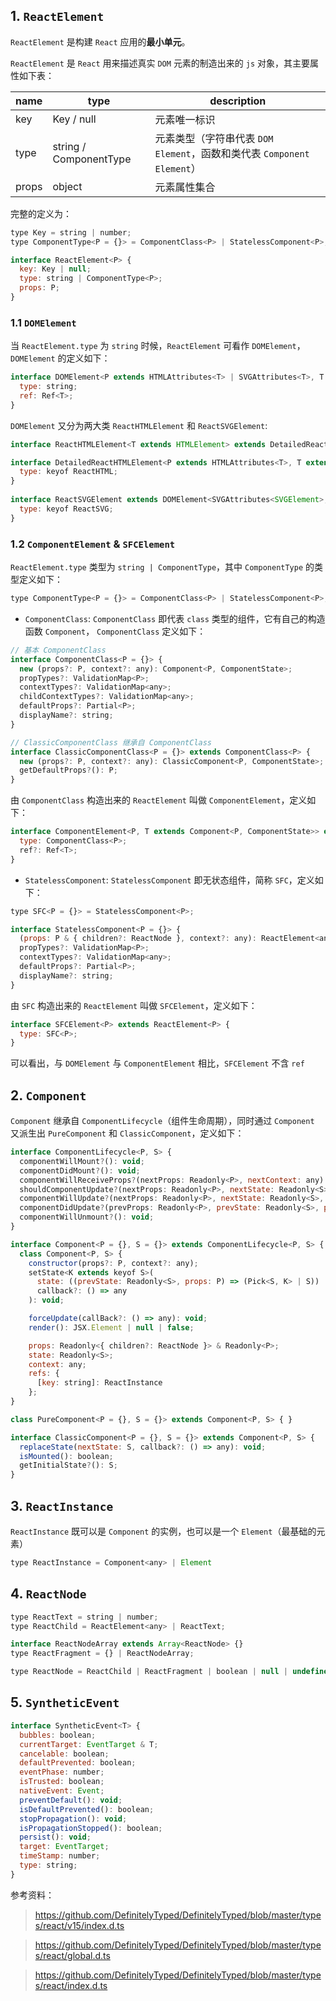 ## 1. `ReactElement`

`ReactElement` 是构建 `React` 应用的**最小单元**。

`ReactElement` 是 `React` 用来描述真实 `DOM` 元素的制造出来的 `js` 对象，其主要属性如下表：

|name|type|description|
|---|-----|----|
|key|Key / null|元素唯一标识
|type|string / ComponentType|元素类型（字符串代表 `DOM Element`，函数和类代表 `Component Element`）
|props|object|元素属性集合


完整的定义为：

```javascript
type Key = string | number;
type ComponentType<P = {}> = ComponentClass<P> | StatelessComponent<P>;

interface ReactElement<P> {
  key: Key | null;
  type: string | ComponentType<P>;
  props: P;
}
```

### 1.1 `DOMElement`

当 `ReactElement.type` 为 `string` 时候，`ReactElement` 可看作 `DOMElement`，`DOMElement` 的定义如下：

```javascript
interface DOMElement<P extends HTMLAttributes<T> | SVGAttributes<T>, T extends Element> extends ReactElement<P> {
  type: string;
  ref: Ref<T>;
}
```

`DOMElement` 又分为两大类 `ReactHTMLElement` 和 `ReactSVGElement`:

```javascript
interface ReactHTMLElement<T extends HTMLElement> extends DetailedReactHTMLElement<AllHTMLAttributes<T>, T> {}

interface DetailedReactHTMLElement<P extends HTMLAttributes<T>, T extends HTMLElement> extends DOMElement<P, T> {
  type: keyof ReactHTML;
}
  
interface ReactSVGElement extends DOMElement<SVGAttributes<SVGElement>, SVGElement> {
  type: keyof ReactSVG;
}
```

### 1.2 `ComponentElement` & `SFCElement`

`ReactElement.type` 类型为 `string | ComponentType`，其中 `ComponentType` 的类型定义如下：

```javascript
type ComponentType<P = {}> = ComponentClass<P> | StatelessComponent<P>;
```

- `ComponentClass`:
`ComponentClass` 即代表 `class` 类型的组件，它有自己的构造函数 `Component`， `ComponentClass` 定义如下：

```javascript
// 基本 ComponentClass
interface ComponentClass<P = {}> {
  new (props?: P, context?: any): Component<P, ComponentState>;
  propTypes?: ValidationMap<P>;
  contextTypes?: ValidationMap<any>;
  childContextTypes?: ValidationMap<any>;
  defaultProps?: Partial<P>;
  displayName?: string;
}

// ClassicComponentClass 继承自 ComponentClass
interface ClassicComponentClass<P = {}> extends ComponentClass<P> {
  new (props?: P, context?: any): ClassicComponent<P, ComponentState>;
  getDefaultProps?(): P;
}
```

由 `ComponentClass` 构造出来的 `ReactElement` 叫做 `ComponentElement`，定义如下：

```javascript
interface ComponentElement<P, T extends Component<P, ComponentState>> extends ReactElement<P> {
  type: ComponentClass<P>;
  ref?: Ref<T>;
}
```

- `StatelessComponent`:
  `StatelessComponent` 即无状态组件，简称 `SFC`，定义如下：

```javascript
type SFC<P = {}> = StatelessComponent<P>;

interface StatelessComponent<P = {}> {
  (props: P & { children?: ReactNode }, context?: any): ReactElement<any> | null;
  propTypes?: ValidationMap<P>;
  contextTypes?: ValidationMap<any>;
  defaultProps?: Partial<P>;
  displayName?: string;
}
```

由 `SFC` 构造出来的 `ReactElement` 叫做 `SFCElement`，定义如下：

```javascript
interface SFCElement<P> extends ReactElement<P> {
  type: SFC<P>;
}
```

可以看出，与 `DOMElement` 与 `ComponentElement` 相比，`SFCElement` 不含 `ref`

## 2. `Component`

`Component` 继承自 `ComponentLifecycle`（组件生命周期），同时通过 `Component` 又派生出 `PureComponent` 和 `ClassicComponent`，定义如下：

```javascript
interface ComponentLifecycle<P, S> {
  componentWillMount?(): void;
  componentDidMount?(): void;
  componentWillReceiveProps?(nextProps: Readonly<P>, nextContext: any): void;
  shouldComponentUpdate?(nextProps: Readonly<P>, nextState: Readonly<S>, nextContext: any): boolean;
  componentWillUpdate?(nextProps: Readonly<P>, nextState: Readonly<S>, nextContext: any): void;
  componentDidUpdate?(prevProps: Readonly<P>, prevState: Readonly<S>, prevContext: any): void;
  componentWillUnmount?(): void;
}

interface Component<P = {}, S = {}> extends ComponentLifecycle<P, S> { }
  class Component<P, S> {
    constructor(props?: P, context?: any);
    setState<K extends keyof S>(
      state: ((prevState: Readonly<S>, props: P) => (Pick<S, K> | S)) | (Pick<S, K> | S),
      callback?: () => any
    ): void;

    forceUpdate(callBack?: () => any): void;
    render(): JSX.Element | null | false;

    props: Readonly<{ children?: ReactNode }> & Readonly<P>;
    state: Readonly<S>;
    context: any;
    refs: {
      [key: string]: ReactInstance
    };
}

class PureComponent<P = {}, S = {}> extends Component<P, S> { }

interface ClassicComponent<P = {}, S = {}> extends Component<P, S> {
  replaceState(nextState: S, callback?: () => any): void;
  isMounted(): boolean;
  getInitialState?(): S;
}
```

## 3. `ReactInstance`

`ReactInstance` 既可以是 `Component` 的实例，也可以是一个 `Element`（最基础的元素）

```javascript
type ReactInstance = Component<any> | Element
```

## 4. `ReactNode`

```javascript
type ReactText = string | number;
type ReactChild = ReactElement<any> | ReactText;

interface ReactNodeArray extends Array<ReactNode> {}
type ReactFragment = {} | ReactNodeArray;

type ReactNode = ReactChild | ReactFragment | boolean | null | undefined;
```

## 5. `SyntheticEvent`

```javascript
interface SyntheticEvent<T> {
  bubbles: boolean;
  currentTarget: EventTarget & T;
  cancelable: boolean;
  defaultPrevented: boolean;
  eventPhase: number;
  isTrusted: boolean;
  nativeEvent: Event;
  preventDefault(): void;
  isDefaultPrevented(): boolean;
  stopPropagation(): void;
  isPropagationStopped(): boolean;
  persist(): void;
  target: EventTarget;
  timeStamp: number;
  type: string;
}
```

参考资料：

> https://github.com/DefinitelyTyped/DefinitelyTyped/blob/master/types/react/v15/index.d.ts

> https://github.com/DefinitelyTyped/DefinitelyTyped/blob/master/types/react/global.d.ts

> https://github.com/DefinitelyTyped/DefinitelyTyped/blob/master/types/react/index.d.ts